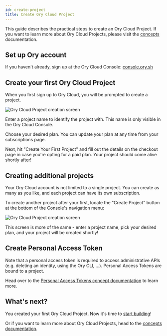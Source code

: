 ```yaml
---
id: create-project
title: Create Ory Cloud Project
---
```


This guide describes the practical steps to create an Ory Cloud Project. If you
want to learn more about Ory Cloud Projects, please visit the
[concepts](../concepts/project.mdx) documentation.

## Set up Ory account

If you haven't already, sign up at the Ory Cloud Console:
[console.ory.sh](https://console.ory.sh)

## Create your first Ory Cloud Project

When you first sign up to Ory Cloud, you will be prompted to create a project.

![Ory Cloud Project creation screen](../images/get-started/ftue.png)

Enter a project name to identify the project with. This name is only visible in
the Ory Cloud Console.

Choose your desired plan. You can update your plan at any time from your
subscriptions page.

Next, hit "Create Your First Project" and fill out the details on the checkout
page in case you're opting for a paid plan. Your project should come alive
shortly after!

## Creating additional projects

Your Ory Cloud account is not limited to a single project. You can create as
many as you like, and each project can have its own subscription.

To create another project after your first, locate the "Create Project" button
at the bottom of the Console's navigation menu:

![Ory Cloud Project creation screen](../images/get-started/project-create.png)

This screen is more of the same - enter a project name, pick your desired plan,
and your project will be created shortly!

## Create Personal Access Token

Note that a personal access token is required to access administrative APIs
(e.g. deleting an identity, using the Ory CLI, ...). Personal Access Tokens are
bound to a project.

Head over to the
[Personal Access Tokens concept documentation](../concepts/personal-access-token.mdx)
to learn more.

## What's next?

You created your first Ory Cloud Project. Now it's time to
[start building](./start-building.mdx)!

Or if you want to learn more about Ory Cloud Projects, head to the
[concepts documentation](../concepts/project.mdx).
